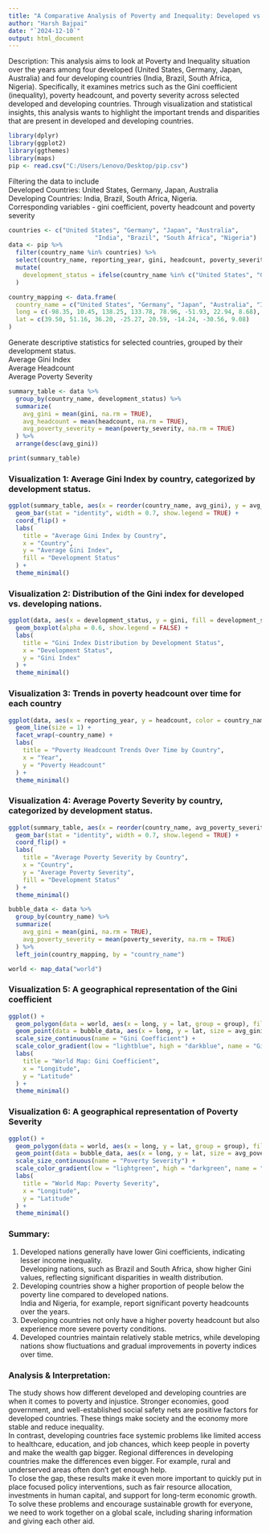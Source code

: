 ---
title: "A Comparative Analysis of Poverty and Inequality: Developed vs. Developing Nations"
author: "Harsh Bajpai"
date: "`2024-12-10`"
output: html_document
---

Description: This analysis aims to look at Poverty and Inequality situation over the years among four developed (United States, Germany, Japan, Australia) and four developing countries (India, Brazil, South Africa, Nigeria). Specifically, it examines metrics such as the Gini coefficient (inequality), poverty headcount, and poverty severity across selected developed and developing countries. Through visualization and statistical insights, this analysis wants to highlight the important trends and disparities that are present in developed and developing countries.

```{r, warning=FALSE, message=FALSE}
library(dplyr)
library(ggplot2)
library(ggthemes)
library(maps)
pip <- read.csv("C:/Users/Lenovo/Desktop/pip.csv")
```

Filtering the data to include <br>
Developed Countries: United States, Germany, Japan, Australia <br>
Developing Countries: India, Brazil, South Africa, Nigeria.<br>
Corresponding variables - gini coefficient, poverty headcount and poverty severity

```{r, warning=FALSE, message=FALSE}
countries <- c("United States", "Germany", "Japan", "Australia", 
                        "India", "Brazil", "South Africa", "Nigeria")
data <- pip %>%
  filter(country_name %in% countries) %>%
  select(country_name, reporting_year, gini, headcount, poverty_severity) %>%
  mutate(
    development_status = ifelse(country_name %in% c("United States", "Germany", "Japan", "Australia"), "Developed", "Developing")
  )

country_mapping <- data.frame(
  country_name = c("United States", "Germany", "Japan", "Australia", "India", "Brazil", "South Africa", "Nigeria"),
  long = c(-98.35, 10.45, 138.25, 133.78, 78.96, -51.93, 22.94, 8.68),
  lat = c(39.50, 51.16, 36.20, -25.27, 20.59, -14.24, -30.56, 9.08)
)
```


Generate descriptive statistics for selected countries, grouped by their development status.<br>
Average Gini Index <br>
Average Headcount<br>
Average Poverty Severity

```{r, warning=FALSE, message=FALSE}
summary_table <- data %>%
  group_by(country_name, development_status) %>%
  summarize(
    avg_gini = mean(gini, na.rm = TRUE),
    avg_headcount = mean(headcount, na.rm = TRUE),
    avg_poverty_severity = mean(poverty_severity, na.rm = TRUE)
  ) %>%
  arrange(desc(avg_gini))

print(summary_table)
```


### Visualization 1: Average Gini Index by country, categorized by development status.

```{r, warning=FALSE, message=FALSE}
ggplot(summary_table, aes(x = reorder(country_name, avg_gini), y = avg_gini, fill = development_status)) +
  geom_bar(stat = "identity", width = 0.7, show.legend = TRUE) +
  coord_flip() +
  labs(
    title = "Average Gini Index by Country",
    x = "Country",
    y = "Average Gini Index",
    fill = "Development Status"
  ) +
  theme_minimal()
```

### Visualization 2: Distribution of the Gini index for developed vs. developing nations.

```{r, warning=FALSE, message=FALSE}
ggplot(data, aes(x = development_status, y = gini, fill = development_status)) +
  geom_boxplot(alpha = 0.6, show.legend = FALSE) +
  labs(
    title = "Gini Index Distribution by Development Status",
    x = "Development Status",
    y = "Gini Index"
  ) +
  theme_minimal()
```

### Visualization 3: Trends in poverty headcount over time for each country

```{r, warning=FALSE, message=FALSE}
ggplot(data, aes(x = reporting_year, y = headcount, color = country_name)) +
  geom_line(size = 1) +
  facet_wrap(~country_name) +
  labs(
    title = "Poverty Headcount Trends Over Time by Country",
    x = "Year",
    y = "Poverty Headcount"
  ) +
  theme_minimal()
```


### Visualization 4: Average Poverty Severity by country, categorized by development status.

```{r, warning=FALSE, message=FALSE}
ggplot(summary_table, aes(x = reorder(country_name, avg_poverty_severity), y = avg_poverty_severity, fill = development_status)) +
  geom_bar(stat = "identity", width = 0.7, show.legend = TRUE) +
  coord_flip() +
  labs(
    title = "Average Poverty Severity by Country",
    x = "Country",
    y = "Average Poverty Severity",
    fill = "Development Status"
  ) +
  theme_minimal()
```


```{r, warning=FALSE, message=FALSE}
bubble_data <- data %>%
  group_by(country_name) %>%
  summarize(
    avg_gini = mean(gini, na.rm = TRUE),
    avg_poverty_severity = mean(poverty_severity, na.rm = TRUE)
  ) %>%
  left_join(country_mapping, by = "country_name")

world <- map_data("world")
```

### Visualization 5: A geographical representation of the Gini coefficient

```{r, warning=FALSE, message=FALSE}
ggplot() +
  geom_polygon(data = world, aes(x = long, y = lat, group = group), fill = "lightgrey", color = "white") +
  geom_point(data = bubble_data, aes(x = long, y = lat, size = avg_gini, color = avg_gini), alpha = 0.7) +
  scale_size_continuous(name = "Gini Coefficient") +
  scale_color_gradient(low = "lightblue", high = "darkblue", name = "Gini Coefficient") +
  labs(
    title = "World Map: Gini Coefficient",
    x = "Longitude",
    y = "Latitude"
  ) +
  theme_minimal()
```

### Visualization 6: A geographical representation of Poverty Severity



```{r, warning=FALSE, message=FALSE}
ggplot() +
  geom_polygon(data = world, aes(x = long, y = lat, group = group), fill = "lightgrey", color = "white") +
  geom_point(data = bubble_data, aes(x = long, y = lat, size = avg_poverty_severity, color = avg_poverty_severity), alpha = 0.7) +
  scale_size_continuous(name = "Poverty Severity") +
  scale_color_gradient(low = "lightgreen", high = "darkgreen", name = "Poverty Severity") +
  labs(
    title = "World Map: Poverty Severity",
    x = "Longitude",
    y = "Latitude"
  ) +
  theme_minimal()
```


### Summary:
1. Developed nations generally have lower Gini coefficients, indicating lesser income inequality.<br>
Developing nations, such as Brazil and South Africa, show higher Gini values, reflecting significant disparities in wealth distribution. <br>
2. Developing countries show a higher proportion of people below the poverty line compared to developed nations.<br>
India and Nigeria, for example, report significant poverty headcounts over the years.
3. Developing countries not only have a higher poverty headcount but also experience more severe poverty conditions.<br>
4. Developed countries maintain relatively stable metrics, while developing nations show fluctuations and gradual improvements in poverty indices over time.<br>



### Analysis & Interpretation:
The study shows how different developed and developing countries are when it comes to poverty and injustice. Stronger economies, good government, and well-established social safety nets are positive factors for developed countries. These things make society and the economy more stable and reduce inequality. <br>
In contrast, developing countries face systemic problems like limited access to healthcare, education, and job chances, which keep people in poverty and make the wealth gap bigger. Regional differences in developing countries make the differences even bigger. For example, rural and underserved areas often don't get enough help. <br>
To close the gap, these results make it even more important to quickly put in place focused policy interventions, such as fair resource allocation, investments in human capital, and support for long-term economic growth. <br>
To solve these problems and encourage sustainable growth for everyone, we need to work together on a global scale, including sharing information and giving each other aid.

